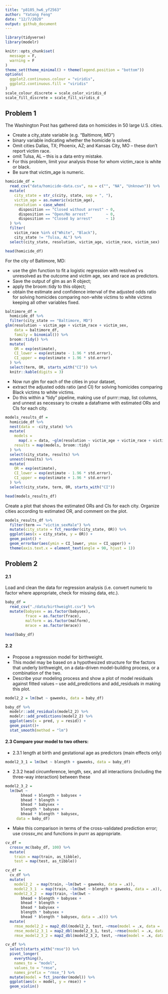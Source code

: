 ```yaml
---
title: "p8105_hw6_yf2563"
author: "Yatong Feng"
date: "12/7/2020"
output: github_document
---
```


```r
library(tidyverse)
library(modelr)

knitr::opts_chunk$set(
  message = F,
  warning = F
)
theme_set(theme_minimal() + theme(legend.position = "bottom"))
options(
  ggplot2.continuous.colour = "viridis",
  ggplot2.continuous.fill = "viridis"
)
scale_colour_discrete = scale_color_viridis_d
scale_fill_discrete = scale_fill_viridis_d
```

## Problem 1

The Washington Post has gathered data on homicides in 50 large U.S. cities.

- Create a city_state variable (e.g. “Baltimore, MD”)
- binary variable indicating whether the homicide is solved. 
- Omit cities Dallas, TX; Phoenix, AZ; and Kansas City, MO – these don’t report victim race. 
- omit Tulsa, AL – this is a data entry mistake. 
- For this problem, limit your analysis those for whom victim_race is white or black. 
- Be sure that victim_age is numeric.

```r
homicide_df = 
  read_csv("data/homicide-data.csv", na = c("", "NA", "Unknown")) %>% 
  mutate(
    city_state = str_c(city, state, sep = ", "),
    victim_age = as.numeric(victim_age),
    resolution = case_when(
      disposition == "Closed without arrest" ~ 0,
      disposition == "Open/No arrest"        ~ 0,
      disposition == "Closed by arrest"      ~ 1)
  ) %>% 
  filter(
    victim_race %in% c("White", "Black"),
    city_state != "Tulsa, AL") %>% 
  select(city_state, resolution, victim_age, victim_race, victim_sex)

head(homicide_df)
```

For the city of Baltimore, MD:

- use the glm function to fit a logistic regression with resolved vs unresolved as the outcome and victim age, sex and race as predictors. 
- Save the output of glm as an R object; 
- apply the broom::tidy to this object; 
- obtain the estimate and confidence interval of the adjusted odds ratio for solving homicides comparing non-white victims to white victims keeping all other variables fixed.

```r
baltimore_df =
  homicide_df %>% 
  filter(city_state == "Baltimore, MD")
glm(resolution ~ victim_age + victim_race + victim_sex, 
    data = baltimore_df,
    family = binomial()) %>% 
  broom::tidy() %>% 
  mutate(
    OR = exp(estimate),
    CI_lower = exp(estimate - 1.96 * std.error),
    CI_upper = exp(estimate + 1.96 * std.error)
  ) %>% 
  select(term, OR, starts_with("CI")) %>% 
  knitr::kable(digits = 3)
```

- Now run glm for each of the cities in your dataset, 
- extract the adjusted odds ratio (and CI) for solving homicides comparing Black victims to white victims. 
- Do this within a “tidy” pipeline, making use of purrr::map, list columns, and unnest as necessary to create a dataframe with estimated ORs and CIs for each city.

```r
models_results_df = 
  homicide_df %>% 
  nest(data = -city_state) %>% 
  mutate(
    models = 
      map(.x = data, ~glm(resolution ~ victim_age + victim_race + victim_sex, data = .x, family = binomial())),
    results = map(models, broom::tidy)
  ) %>% 
  select(city_state, results) %>% 
  unnest(results) %>% 
  mutate(
    OR = exp(estimate),
    CI_lower = exp(estimate - 1.96 * std.error),
    CI_upper = exp(estimate + 1.96 * std.error)
  ) %>% 
  select(city_state, term, OR, starts_with("CI")) 

head(models_results_df)
```


Create a plot that shows the estimated ORs and CIs for each city. Organize cities according to estimated OR, and comment on the plot.

```r
models_results_df %>% 
  filter(term == "victim_sexMale") %>% 
  mutate(city_state = fct_reorder(city_state, OR)) %>% 
  ggplot(aes(x = city_state, y = OR)) + 
  geom_point() + 
  geom_errorbar(aes(ymin = CI_lower, ymax = CI_upper)) + 
  theme(axis.text.x = element_text(angle = 90, hjust = 1))
```

## Problem 2

#### 2.1
Load and clean the data for regression analysis (i.e. convert numeric to factor where appropriate, check for missing data, etc.).

```r
baby_df = 
  read_csv("./data/birthweight.csv") %>% 
  mutate(babysex = as.factor(babysex),
         frace = as.factor(frace),
         malform = as.factor(malform),
         mrace = as.factor(mrace))

head(baby_df)
```


#### 2.2

- Propose a regression model for birthweight. 
- This model may be based on a hypothesized structure for the factors that underly birthweight, on a data-driven model-building process, or a combination of the two. 
- Describe your modeling process and show a plot of model residuals against fitted values – use add_predictions and add_residuals in making this plot.

```r
model2_2 = lm(bwt ~ gaweeks, data = baby_df)
```


```r
baby_df %>% 
  modelr::add_residuals(model2_2) %>% 
  modelr::add_predictions(model2_2) %>% 
  ggplot(aes(x = pred, y = resid)) + 
  geom_point()+
  stat_smooth(method = "lm")
```



#### 2.3 Compare your model to two others:

- 2.3.1 length at birth and gestational age as predictors (main effects only)

```r
model2_3_1 = lm(bwt ~ blength + gaweeks, data = baby_df)
```

- 2.3.2 head circumference, length, sex, and all interactions (including the three-way interaction) between these

```r
model2_3_2 = 
  lm(bwt ~ 
       bhead + blength + babysex + 
       bhead * blength + 
       bhead * babysex + 
       blength * babysex + 
       bhead * blength * babysex, 
     data = baby_df)
```

- Make this comparison in terms of the cross-validated prediction error; use crossv_mc and functions in purrr as appropriate.


```r
cv_df =
  crossv_mc(baby_df, 100) %>% 
  mutate(
    train = map(train, as_tibble),
    test = map(test, as_tibble))
```


```r
cv_df = 
  cv_df %>% 
  mutate(
    model2_2  = map(train, ~lm(bwt ~ gaweeks, data = .x)),
    model2_3_1  = map(train, ~lm(bwt ~ blength + gaweeks, data = .x)),
    model2_3_2  = map(train, ~lm(bwt ~ 
       bhead + blength + babysex + 
       bhead * blength + 
       bhead * babysex + 
       blength * babysex + 
       bhead * blength * babysex, data = .x))) %>% 
  mutate(
    rmse_model2_2 = map2_dbl(model2_2, test, ~rmse(model = .x, data = .y)),
    rmse_model2_3_1 = map2_dbl(model2_3_1, test, ~rmse(model = .x, data = .y)),
    rmse_model2_3_2 = map2_dbl(model2_3_2, test, ~rmse(model = .x, data = .y)))
```


```r
cv_df %>% 
  select(starts_with("rmse")) %>% 
  pivot_longer(
    everything(),
    names_to = "model", 
    values_to = "rmse",
    names_prefix = "rmse_") %>% 
  mutate(model = fct_inorder(model)) %>% 
  ggplot(aes(x = model, y = rmse)) + 
  geom_violin()
```

